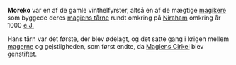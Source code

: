 {{title:Moreko}}
{{author:Laura Holmegaard}}
{{timestamp:2009-09-19T18:50:17Z}}
{{copyright:Moreko}}
'''Moreko''' var en af de gamle vinthelfyrster, altså en af de mægtige [[magiker|magikere]] som byggede deres [[magiens tårne]] rundt omkring på [[Niraham]] omkring år 1000 [[e.J.]]

Hans tårn var det første, der blev ødelagt, og det satte gang i krigen mellem [[mager|magerne]] og gejstligheden, som først endte, da [[Magiens Cirkel]] blev genstiftet.